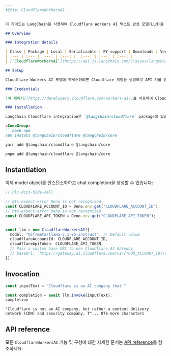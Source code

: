 ```markdown
---
title: CloudflareWorkersAI
---

이 가이드는 LangChain을 사용하여 Cloudflare Workers AI 텍스트 완성 모델(LLM)을 시작하는 데 도움을 드립니다. `CloudflareWorkersAI`의 기능 및 구성 옵션에 대한 자세한 문서는 [API reference](https://api.js.langchain.com/classes/langchain_cloudflare.CloudflareWorkersAI.html)를 참조하세요.

## Overview

### Integration details

| Class | Package | Local | Serializable | PY support | Downloads | Version |
| :--- | :--- | :---: | :---: |  :---: | :---: | :---: |
| [`CloudflareWorkersAI`](https://api.js.langchain.com/classes/langchain_cloudflare.CloudflareWorkersAI.html) | [`@langchain/cloudflare`](https://npmjs.com/@langchain/cloudflare) | ❌ | ✅ | ❌ | ![NPM - Downloads](https://img.shields.io/npm/dm/@langchain/cloudflare?style=flat-square&label=%20&) | ![NPM - Version](https://img.shields.io/npm/v/@langchain/cloudflare?style=flat-square&label=%20&) |

## Setup

Cloudflare Workers AI 모델에 액세스하려면 Cloudflare 계정을 생성하고 API 키를 받은 다음 `@langchain/cloudflare` integration package를 설치해야 합니다.

### Credentials

[이 페이지](https://developers.cloudflare.com/workers-ai/)로 이동하여 Cloudflare에 가입하고 API 키를 생성하세요. 완료되면 `CLOUDFLARE_ACCOUNT_ID`와 `CLOUDFLARE_API_TOKEN`을 기록해 두세요.

### Installation

LangChain Cloudflare integration은 `@langchain/cloudflare` package에 있습니다:

<CodeGroup>
```bash npm
npm install @langchain/cloudflare @langchain/core
```
```bash yarn
yarn add @langchain/cloudflare @langchain/core
```
```bash pnpm
pnpm add @langchain/cloudflare @langchain/core
```
</CodeGroup>

## Instantiation

이제 model object를 인스턴스화하고 chat completion을 생성할 수 있습니다:

```typescript
// @lc-docs-hide-cell

// @ts-expect-error Deno is not recognized
const CLOUDFLARE_ACCOUNT_ID = Deno.env.get("CLOUDFLARE_ACCOUNT_ID");
// @ts-expect-error Deno is not recognized
const CLOUDFLARE_API_TOKEN = Deno.env.get("CLOUDFLARE_API_TOKEN");
```

```typescript

const llm = new CloudflareWorkersAI({
  model: "@cf/meta/llama-3.1-8b-instruct", // Default value
  cloudflareAccountId: CLOUDFLARE_ACCOUNT_ID,
  cloudflareApiToken: CLOUDFLARE_API_TOKEN,
  // Pass a custom base URL to use Cloudflare AI Gateway
  // baseUrl: `https://gateway.ai.cloudflare.com/v1/{YOUR_ACCOUNT_ID}/{GATEWAY_NAME}/workers-ai/`,
});
```

## Invocation

```typescript
const inputText = "Cloudflare is an AI company that "

const completion = await llm.invoke(inputText);
completion
```

```output
"Cloudflare is not an AI company, but rather a content delivery network (CDN) and security company. T"... 876 more characters
```

## API reference

모든 `CloudflareWorkersAI` 기능 및 구성에 대한 자세한 문서는 [API reference](https://api.js.langchain.com/classes/langchain_cloudflare.CloudflareWorkersAI.html)를 참조하세요.
```